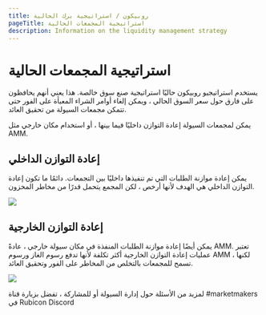 ```yaml
---
title: روبيكون / استراتيجية برك الحالية
pageTitle: استراتيجية المجمعات الحالية
description: Information on the liquidity management strategy
---
```


# استراتيجية المجمعات الحالية

يستخدم استراتيجيو روبيكون حاليًا استراتيجية صنع سوق خالصة. هذا يعني أنهم يحافظون على فارق حول سعر السوق الحالي ، ويمكن إلغاء أوامر الشراء المعبأة على الفور حتى تتمكن مجمعات السيولة من تحقيق العائد.

يمكن لمجمعات السيولة إعادة التوازن داخليًا فيما بينها ، أو استخدام مكان خارجي مثل AMM.

## إعادة التوازن الداخلي

يمكن إعادة موازنة الطلبات التي تم تنفيذها داخليًا بين التجمعات. دائمًا ما تكون إعادة التوازن الداخلي هي الهدف لأنها أرخص ، لكن المجمع يتحمل قدرًا من مخاطر المخزون.

![](</assets/Rubicon v1\_ Internal Rebalancing - Option 1.png>)

## إعادة التوازن الخارجية

يمكن أيضًا إعادة موازنة الطلبات المنفذة في مكان سيولة خارجي ، عادةً AMM. تعتبر عمليات إعادة التوازن الخارجية أكثر تكلفة لأنها تدفع رسوم الغاز ورسوم AMM ، لكنها تسمح للمجمعات بالتخلص من المخاطر على الفور وتحقيق العائد.

![](</assets/Rubicon v1\_ Internal Rebalancing - Option 2 (1).png>)

لمزيد من الأسئلة حول إدارة السيولة أو للمشاركة ، تفضل بزيارة قناة #marketmakers في Rubicon Discord